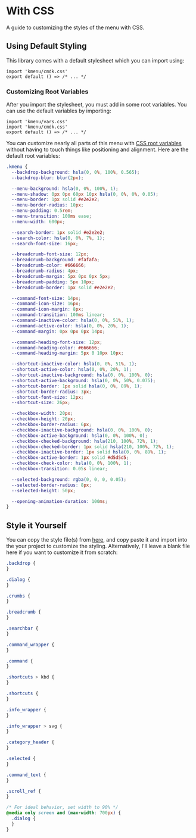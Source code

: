 
# With CSS

A guide to customizing the styles of the menu with CSS.

## Using Default Styling

This library comes with a default stylesheet which you can import using:

```tsx:layout.tsx
import 'kmenu/cmdk.css'
export default () => /* ... */
```

### Customizing Root Variables

After you import the stylesheet, you must add in some root variables. You can use the default variables by importing:

```tsx:layout.tsx
import 'kmenu/vars.css'
import 'kmenu/cmdk.css'
export default () => /* ... */
```

You can customize nearly all parts of this menu with [CSS root variables](https://developer.mozilla.org/en-US/docs/Web/CSS/Using_CSS_custom_properties) without having to touch things like positioning and alignment. Here are the default root variables:

```css:cmdk.css
.kmenu {
  --backdrop-background: hsla(0, 0%, 100%, 0.565);
  --backdrop-blur: blur(2px);

  --menu-background: hsla(0, 0%, 100%, 1);
  --menu-shadow: 0px 0px 60px 10px hsla(0, 0%, 0%, 0.05);
  --menu-border: 1px solid #e2e2e2;
  --menu-border-radius: 10px;
  --menu-padding: 0.5rem;
  --menu-transition: 100ms ease;
  --menu-width: 600px;

  --search-border: 1px solid #e2e2e2;
  --search-color: hsla(0, 0%, 7%, 1);
  --search-font-size: 16px;

  --breadcrumb-font-size: 12px;
  --breadcrumb-background: #fafafa;
  --breadcrumb-color: #666666;
  --breadcrumb-radius: 4px;
  --breadcrumb-margin: 5px 0px 0px 5px;
  --breadcrumb-padding: 5px 10px;
  --breadcrumb-border: 1px solid #e2e2e2;

  --command-font-size: 14px;
  --command-icon-size: 16px;
  --command-icon-margin: 8px;
  --command-transition: 100ms linear;
  --command-inactive-color: hsla(0, 0%, 51%, 1);
  --command-active-color: hsla(0, 0%, 20%, 1);
  --command-margin: 0px 0px 0px 14px;

  --command-heading-font-size: 12px;
  --command-heading-color: #666666;
  --command-heading-margin: 5px 0 10px 10px;

  --shortcut-inactive-color: hsla(0, 0%, 51%, 1);
  --shortcut-active-color: hsla(0, 0%, 20%, 1);
  --shortcut-inactive-background: hsla(0, 0%, 100%, 0);
  --shortcut-active-background: hsla(0, 0%, 50%, 0.075);
  --shortcut-border: 1px solid hsla(0, 0%, 89%, 1);
  --shortcut-border-radius: 3px;
  --shortcut-font-size: 12px;
  --shortcut-size: 26px;

  --checkbox-width: 20px;
  --checkbox-height: 20px;
  --checkbox-border-radius: 6px;
  --checkbox-inactive-background: hsla(0, 0%, 100%, 0);
  --checkbox-active-background: hsla(0, 0%, 100%, 0);
  --checkbox-checked-background: hsla(210, 100%, 72%, 1);
  --checkbox-checked-border: 1px solid hsla(210, 100%, 72%, 1);
  --checkbox-inactive-border: 1px solid hsla(0, 0%, 89%, 1);
  --checkbox-active-border: 1px solid #d5d5d5;
  --checkbox-check-color: hsla(0, 0%, 100%, 1);
  --checkbox-transition: 0.05s linear;

  --selected-background: rgba(0, 0, 0, 0.05);
  --selected-border-radius: 8px;
  --selected-height: 50px;

  --opening-animation-duration: 100ms;
}
```

## Style it Yourself

You can copy the style file(s) from [here](https://github.com/harshhhdev/kmenu/blob/master/apps/examples/styles/empty.css), and copy paste it and import into the your project to customize the styling. Alternatively, I'll leave a blank file here if you want to customize it from scratch:

```css:cmdk.css
.backdrop {
}

.dialog {
}

.crumbs {
}

.breadcrumb {
}

.searchbar {
}

.command_wrapper {
}

.command {
}

.shortcuts > kbd {
}

.shortcuts {
}

.info_wrapper {
}

.info_wrapper > svg {
}

.category_header {
}

.selected {
}

.command_text {
}

.scroll_ref {
}

/* For ideal behavior, set width to 90% */
@media only screen and (max-width: 700px) {
  .dialog {
  }
}
```
